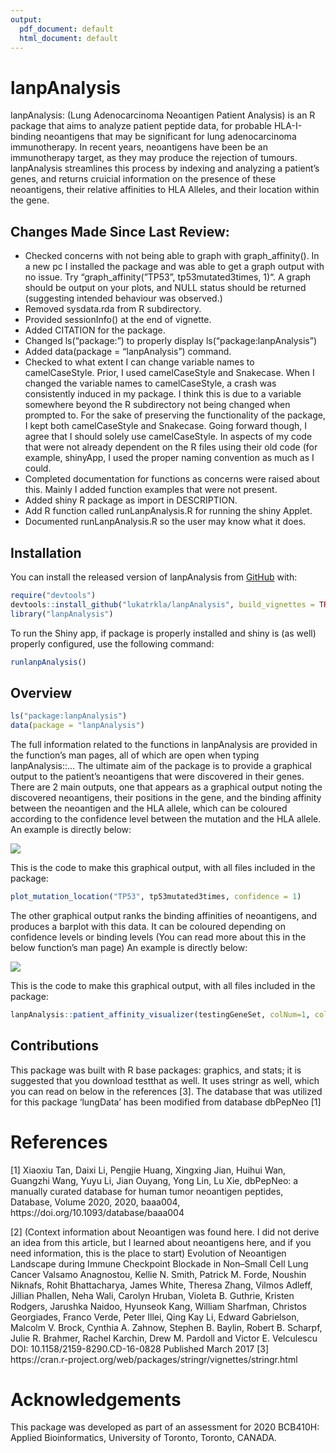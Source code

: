 ```yaml
---
output:
  pdf_document: default
  html_document: default
---
```


<!-- README.md is generated from README.Rmd. Please edit that file -->

# lanpAnalysis

<!-- badges: start -->

<!-- badges: end -->

lanpAnalysis: (Lung Adenocarcinoma Neoantigen Patient Analysis) is an R package 
that aims to analyze patient peptide data, for probable HLA-I-binding neoantigens
that may be significant for lung adenocarcinoma immunotherapy. In recent years,
neoantigens have been be an immunotherapy target, as they may produce the 
rejection of tumours. lanpAnalysis streamlines this process by indexing and 
analyzing a patient's genes, and returns cruicial information on the presence
of these neoantigens, their relative affinities to HLA Alleles, and their 
location within the gene. 

## Changes Made Since Last Review:
* Checked concerns with not being able to graph with graph_affinity(). In a new pc I installed the package and was able to get a graph output with no issue. Try "graph_affinity("TP53", tp53mutated3times, 1)". A graph should be output on your plots, and NULL status should be returned (suggesting intended behaviour was observed.)
* Removed sysdata.rda from R subdirectory.
* Provided sessionInfo() at the end of vignette.
* Added CITATION for the package.
* Changed ls("package:") to properly display ls("package:lanpAnalysis")
* Added data(package = "lanpAnalysis") command.
* Checked to what extent I can change variable names to camelCaseStyle. Prior, I used camelCaseStyle and Snakecase. When I changed the variable names to camelCaseStyle, a crash was consistently induced in my package. I think this is due to a variable somewhere beyond the R subdirectory not being changed when prompted to. For the sake of preserving the functionality of the package, I kept both camelCaseStyle and Snakecase. Going forward though, I agree that I should solely use camelCaseStyle. In aspects of my code that were not already dependent on the R files using their old code (for example, shinyApp, I used the proper naming convention as much as I could.
* Completed documentation for functions as concerns were raised about this. Mainly I added function examples that were not present.
* Added shiny R package as import in DESCRIPTION.
* Add R function called runLanpAnalysis.R for running the shiny Applet.
* Documented runLanpAnalysis.R so the user may know what it does.

## Installation

You can install the released version of lanpAnalysis from
[GitHub](https://github.com/) with:

``` r
require("devtools")
devtools::install_github("lukatrkla/lanpAnalysis", build_vignettes = TRUE)
library("lanpAnalysis")
```
To run the Shiny app, if package is properly installed and shiny is (as well)
properly configured, use the following command:
``` r
runlanpAnalysis()
```
## Overview
``` r
ls("package:lanpAnalysis")
data(package = "lanpAnalysis")
```

The full information related to the functions in lanpAnalysis are provided in
the function's man pages, all of which are open when typing lanpAnalysis::...
The ultimate aim of the package is to provide a graphical output to the
patient's neoantigens that were discovered in their genes. 
There are 2 main outputs, one that appears as a graphical output noting the 
discovered neoantigens, their positions in the gene, and the binding affinity 
between the neoantigen and the HLA allele, which can be coloured according to the confidence level
between the mutation and the HLA allele. An example is directly below:

![](./inst/extdata/location_plot.png)


This is the code to make this graphical output, with all files included in the
package:

``` r
plot_mutation_location("TP53", tp53mutated3times, confidence = 1)
```
The other graphical output ranks the binding affinities of neoantigens, and produces
a barplot with this data. It can be coloured depending on confidence levels or
binding levels (You can read more about this in the below function's man page)
 An example is directly below:

![](./inst/extdata/plotWithConfidence.png)


This is the code to make this graphical output, with all files included in the
package:

``` r
lanpAnalysis::patient_affinity_visualizer(testingGeneSet, colNum=1, colorFlag=2)
```
## Contributions

This package was built with R base packages: graphics, and stats; it is suggested
that you download testthat as well. It uses stringr as well, which you can read 
on below in the references [3]. The database that was utilized for this package
'lungData' has been modified from database dbPepNeo [1]

# References

[1] 
Xiaoxiu Tan, Daixi Li, Pengjie Huang, Xingxing Jian, Huihui Wan, Guangzhi Wang, Yuyu Li, Jian
Ouyang, Yong Lin, Lu Xie, dbPepNeo: a manually curated database for human tumor neoantigen
peptides, Database, Volume 2020, 2020, baaa004, https://doi.org/10.1093/database/baaa004

[2] (Context information about Neoantigen was found here. I did not derive an idea from this
article, but I learned about neoantigens here, and if you need information, this is the place to start)
Evolution of Neoantigen Landscape during Immune Checkpoint Blockade in Non–Small Cell Lung
Cancer Valsamo Anagnostou, Kellie N. Smith, Patrick M. Forde, Noushin Niknafs, Rohit Bhattacharya,
James White, Theresa Zhang, Vilmos Adleff, Jillian Phallen, Neha Wali, Carolyn Hruban, Violeta B.
Guthrie, Kristen Rodgers, Jarushka Naidoo, Hyunseok Kang, William Sharfman, Christos Georgiades,
Franco Verde, Peter Illei, Qing Kay Li, Edward Gabrielson, Malcolm V. Brock, Cynthia A. Zahnow,
Stephen B. Baylin, Robert B. Scharpf, Julie R. Brahmer, Rachel Karchin, Drew M. Pardoll and Victor
E. Velculescu DOI: 10.1158/2159-8290.CD-16-0828 Published March 2017
[3] 
https://cran.r-project.org/web/packages/stringr/vignettes/stringr.html

# Acknowledgements

This package was developed as part of an assessment for 2020
BCB410H: Applied Bioinformatics, University of Toronto, Toronto,
CANADA.
